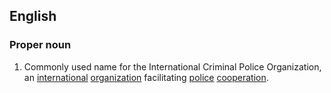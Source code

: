 {{wikipedia}}
==English==

===Proper noun===
{{en-proper noun}}

# Commonly used name for the  International Criminal Police Organization,  an [[international]] [[organization]] facilitating [[police]] [[cooperation]].